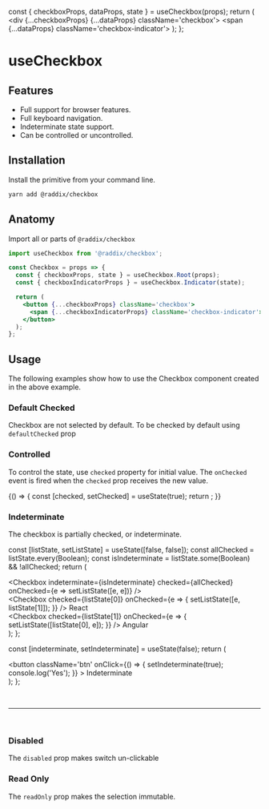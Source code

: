 
<Meta title='Inputs/useCheckbox' />

  const { checkboxProps, dataProps, state } = useCheckbox(props);
  return (
    <div {...checkboxProps} {...dataProps} className='checkbox'>
      <span {...dataProps} className='checkbox-indicator'></span>
    </div>
  );
};

# useCheckbox

<Canvas>
  <Story
    name='Overview'
    parameters={{
      layout: 'centered'
    }}
  >
    <Checkbox />
  </Story>
</Canvas>

## Features

- Full support for browser features.
- Full keyboard navigation.
- Indeterminate state support.
- Can be controlled or uncontrolled.

## Installation

Install the primitive from your command line.

```sh
yarn add @raddix/checkbox
```

## Anatomy

Import all or parts of <code>@raddix/checkbox</code>

```jsx
import useCheckbox from '@raddix/checkbox';

const Checkbox = props => {
  const { checkboxProps, state } = useCheckbox.Root(props);
  const { checkboxIndicatorProps } = useCheckbox.Indicator(state);

  return (
    <button {...checkboxProps} className='checkbox'>
      <span {...checkboxIndicatorProps} className='checkbox-indicator'></span>
    </button>
  );
};
```

## Usage

The following examples show how to use the Checkbox component created in the above example.

### Default Checked

Checkbox are not selected by default. To be checked by default using <code>defaultChecked</code> prop

<Canvas>
  <Story name='Default Checked'>
    <Checkbox defaultChecked />
  </Story>
</Canvas>

### Controlled

To control the state, use <code>checked</code> property for initial
value. The <code>onChecked</code> event is fired when the <code>checked</code> prop receives the new value.

<Canvas>
  <Story name='Controlled'>
    {() => {
      const [checked, setChecked] = useState(true);
      return <Checkbox checked={checked} onChecked={setChecked} />;
    }}
  </Story>
</Canvas>

### Indeterminate

The checkbox is partially checked, or indeterminate.

  const [listState, setListState] = useState([false, false]);
  const allChecked = listState.every(Boolean);
  const isIndeterminate = listState.some(Boolean) && !allChecked;
  return (
    <div>
      <Checkbox
        indeterminate={isIndeterminate}
        checked={allChecked}
        onChecked={e => setListState([e, e])}
      />
      <div className='container'>
        <div className='item'>
          <Checkbox
            checked={listState[0]}
            onChecked={e => {
              setListState([e, listState[1]]);
            }}
          />
          <span>React</span>
        </div>
        <div className='item'>
          <Checkbox
            checked={listState[1]}
            onChecked={e => {
              setListState([listState[0], e]);
            }}
          />
          <span>Angular</span>
        </div>
      </div>
    </div>
  );
};

  const [indeterminate, setIndeterminate] = useState(false);
  return (
    <div className='item'>
      <Checkbox
        indeterminate={indeterminate}
        onIndeterminate={setIndeterminate}
      />
      <button
        className='btn'
        onClick={() => {
          setIndeterminate(true);
          console.log('Yes');
        }}
      >
        Indeterminate
      </button>
    </div>
  );
};

<Canvas>
  <Story name='Indeterminate'>
    <IndeterminateGroup />
    <br />
    <hr />
    <br />
    <IndeterminateButton />
  </Story>
</Canvas>

### Disabled

The <code>disabled</code> prop makes switch un-clickable

<Canvas>
  <Story name='Disabled'>
    <Checkbox defaultChecked disabled />
  </Story>
</Canvas>

### Read Only

The <code>readOnly</code> prop makes the selection immutable.

<Canvas>
  <Story name='Read Only'>
    <Checkbox defaultChecked readOnly />
  </Story>
</Canvas>
